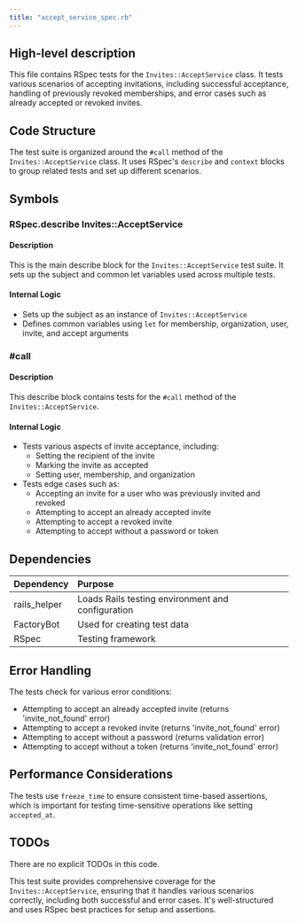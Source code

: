 ```yaml
---
title: "accept_service_spec.rb"
---
```


## High-level description
This file contains RSpec tests for the `Invites::AcceptService` class. It tests various scenarios of accepting invitations, including successful acceptance, handling of previously revoked memberships, and error cases such as already accepted or revoked invites.

## Code Structure
The test suite is organized around the `#call` method of the `Invites::AcceptService` class. It uses RSpec's `describe` and `context` blocks to group related tests and set up different scenarios.

## Symbols

### RSpec.describe Invites::AcceptService
#### Description
This is the main describe block for the `Invites::AcceptService` test suite. It sets up the subject and common let variables used across multiple tests.

#### Internal Logic
- Sets up the subject as an instance of `Invites::AcceptService`
- Defines common variables using `let` for membership, organization, user, invite, and accept arguments

### #call
#### Description
This describe block contains tests for the `#call` method of the `Invites::AcceptService`.

#### Internal Logic
- Tests various aspects of invite acceptance, including:
  - Setting the recipient of the invite
  - Marking the invite as accepted
  - Setting user, membership, and organization
- Tests edge cases such as:
  - Accepting an invite for a user who was previously invited and revoked
  - Attempting to accept an already accepted invite
  - Attempting to accept a revoked invite
  - Attempting to accept without a password or token

## Dependencies
| Dependency | Purpose |
|:-----------|:--------|
| rails_helper | Loads Rails testing environment and configuration |
| FactoryBot | Used for creating test data |
| RSpec | Testing framework |

## Error Handling
The tests check for various error conditions:
- Attempting to accept an already accepted invite (returns 'invite_not_found' error)
- Attempting to accept a revoked invite (returns 'invite_not_found' error)
- Attempting to accept without a password (returns validation error)
- Attempting to accept without a token (returns 'invite_not_found' error)

## Performance Considerations
The tests use `freeze_time` to ensure consistent time-based assertions, which is important for testing time-sensitive operations like setting `accepted_at`.

## TODOs
There are no explicit TODOs in this code.

This test suite provides comprehensive coverage for the `Invites::AcceptService`, ensuring that it handles various scenarios correctly, including both successful and error cases. It's well-structured and uses RSpec best practices for setup and assertions.